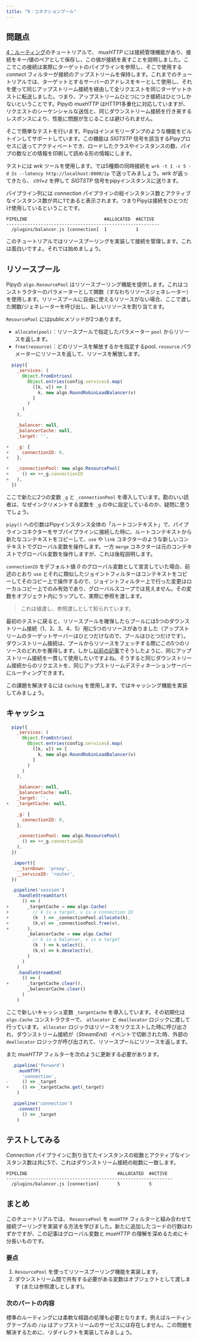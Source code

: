 ```yaml
---
title: "9：コネクションプール"
---
```


## 問題点

[4：ルーティング](/tutorial/04-routing)のチュートリアルで、 *muxHTTP*  には接続管理機能があり、接続をキー/値のペアとして保存し、この値が接続を表すことを説明しました。ここでこの接続は実際にターゲットのパイプラインを参照し、そこで使用する *connect* フィルターが接続のアップストリームを保持します。これまでのチュートリアルでは、ターゲットとするサーバーのアドレスをキーとして使用し、それを使って同じアップストリーム接続を経由して全リクエストを同じターゲットホストに転送しました。つまり、アップストリームひとつにつき接続はひとつしかないということです。Pipyの *muxHTTP* はHTTP1多重化に対応していますが、リクエストのシーケンシャルな送信と、同じダウンストリーム接続を行き来するレスポンスにより、性能に問題が生じることは避けられません。

そこで簡単なテストを行います。Pipyはインメモリーダンプのような機能をビルトインしてサポートしています。この機能は *SIGTSTP* 信号を該当するPipyプロセスに送ってアクティベートでき、ロードしたクラスやインスタンスの数、パイプの数などの情報を印刷して読める形の情報にします。

テストには *wrk* ツールを使用します。では5種類の同時接続を `wrk -t 1 -c 5 -d 2s --latency http://localhost:8000/ip` で送ってみましょう。*wrk* が返ってきたら、 *ctrl+z* を押して *SIGTSTP* 信号をpipyインスタンスに送ります。

パイプライン列には *connection* パイプラインの総インスタンス数とアクティブなインスタンス数が共に1であると表示されます。つまりPipyは接続をひとつだけ使用しているということです。

```
PIPELINE                             #ALLOCATED  #ACTIVE
----------------------------------------------------------
  /plugins/balancer.js [connection]  1           1
```

このチュートリアルではリソースプーリングを実装して接続を管理します。これは面白いですよ。それでは始めましょう。

## リソースプール

Pipyの `algo.ResourcePool` はリソースプーリング機能を提供します。これはコンストラクターのパラメーターとして関数（すなわちリソースジェネレーター）を使用します。リソースプールに自由に使えるリソースがない場合、ここで渡した関数/ジェネレーターを呼び出し、新しいリソースを割り当てます。

`ResourcePool` にはpublicメソッドが2つあります。

* `allocate(pool)`：リソースプールで指定したパラメーター `pool` からリソースを返します。
* `free(resource)`：どのリソースを解放するかを指定するpool. `resource` パラメーターにリソースを返して、リソースを解放します。

``` js
  pipy({
    _services: (
      Object.fromEntries(
        Object.entries(config.services).map(
          ([k, v]) => [
            k, new algo.RoundRobinLoadBalancer(v)
          ]
        )
      )
    ),

    _balancer: null,
    _balancerCache: null,
    _target: '',

+   _g: {
+     connectionID: 0,
+   },

+   _connectionPool: new algo.ResourcePool(
+     () => ++_g.connectionID
+   ),
  })
```

ここで新たに2つの変数 `_g` と `_connectionPool` を導入しています。勘のいい読者は、なぜインクリメントする変数を `_g` の中に設定しているのか、疑問に思うでしょう。

`pipy()` への引数はPipyインスタンス全体の「ルートコンテキスト」で、パイプラインコネクターをサブパイプラインに接続した時に、ルートコンテキストから新たなコンテキストをコピーして、`use` や `link` コネクターのような新しいコンテキストでグローバル変数を操作します。一方 `merge` コネクターは元のコンテキストでグローバル変数を操作しますが、これは後程説明します。

`connectionID` をデフォルト値 *0* のグローバル変数として宣言していた場合、前述のとおり `use` とそれに類似したジョイントフィルターはコンテキストをコピーしてそのコピー上で操作するので、ジョイントフィルター上で行った変更はローカルコピー上でのみ有効であり、グローバルスコープでは見えません。その変数をオブジェクト内にラップして、実際に参照を渡します。

> これは値渡し、参照渡しとして知られています。

最初のテストに戻ると、リソースプールを確保したらプールには5つのダウンストリーム接続（1、2、3、4、5）用に5つのリソースがありました（アップストリームのターゲットサーバーはひとつだけなので、プールはひとつだけです）。ダウンストリーム接続は、プールからリソースをフェッチする際にこの5つのリソースのどれかを獲得します。しかし[以前の記事](/tutorial/08-load-balancing-Improved)でそうしたように、同じアップストリーム接続を一貫して使用したいですよね。そうすると同じダウンストリーム接続からのリクエストを、同じアップストリームデスティネーションサーバーにルーティングできます。

この課題を解決するには `Caching` を使用します。ではキャッシング機能を実装してみましょう。

## キャッシュ

``` js
  pipy({
    _services: (
      Object.fromEntries(
        Object.entries(config.services).map(
          ([k, v]) => [
            k, new algo.RoundRobinLoadBalancer(v)
          ]
        )
      )
    ),

    _balancer: null,
    _balancerCache: null,
    _target: '',
+   _targetCache: null,

    _g: {
      connectionID: 0,
    },

    _connectionPool: new algo.ResourcePool(
      () => ++_g.connectionID
    ),
  })

  .import({
    __turnDown: 'proxy',
    __serviceID: 'router',
  })

  .pipeline('session')
    .handleStreamStart(
      () => (
+       _targetCache = new algo.Cache(
+         // k is a target, v is a connection ID
+         (k  ) => _connectionPool.allocate(k),
+         (k,v) => _connectionPool.free(v),
+       ),
        _balancerCache = new algo.Cache(
          // k is a balancer, v is a target
          (k  ) => k.select(),
          (k,v) => k.deselect(v),
        )
      )
    )
    .handleStreamEnd(
      () => (
+       _targetCache.clear(),
        _balancerCache.clear()
      )
    )
```

ここで新しいキャッシュ変数 `_targetCache` を導入しています。その初期化は `algo.Cache` コンストラクターで、 `allocator` と `deallocator` ロジックに渡して行っています。 `allocator` ロジックはリソースをリクエストした時に呼び出され、ダウンストリーム接続が（*StreamEnd*）イベントで切断された時、外部の `deallocator` ロジックが呼び出されて、リソースプールにリソースを返します。

また *muxHTTP* フィルターを次のように更新する必要があります。

``` js
  .pipeline('forward')
    .muxHTTP(
      'connection',
-     () => _target
+     () => _targetCache.get(_target)
    )

  .pipeline('connection')
    .connect(
      () => _target
    )
```

## テストしてみる

*Connection* パイプラインに割り当てたインスタンスの総数とアクティブなインスタンス数は共に5で、これはダウンストリーム接続の総数に一致します。

```
PIPELINE                                  #ALLOCATED  #ACTIVE
---------------------------------------------------------------
  /plugins/balancer.js [connection]       5           5
```

## まとめ

このチュートリアルでは、 `ResourcePool` を `muxHTTP` フィルターと組み合わせて接続プーリングを実装する方法を学びました。新たに追加したコードの行数はわずかですが、この記事はグローバル変数と *muxHTTP* の理解を深めるために十分長いものです。

### 要点

1.	`ResourcePool` を使ってリソースプーリング機能を実装します。
2.	ダウンストリーム間で共有する必要がある変数はオブジェクトとして渡します (または参照渡しとします)。

### 次のパートの内容

標準のルーティングには柔軟な経路の処理も必要となります。例えばルーティングテーブルの `/ip` はアップストリームのサービスには存在しません。この問題を解決するために、リダイレクトを実装してみましょう。

